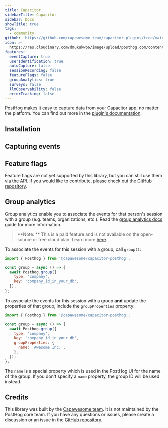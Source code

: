 ```yaml
---
title: Capacitor
sidebarTitle: Capacitor
sidebar: Docs
showTitle: true
tags:
  - community
github: 'https://github.com/capawesome-team/capacitor-plugins/tree/main/packages/posthog'
icon: >-
  https://res.cloudinary.com/dmukukwp6/image/upload/posthog.com/contents/images/docs/integrate/capacitor.svg
features:
  eventCapture: true
  userIdentification: true
  autoCapture: false
  sessionRecording: false
  featureFlags: false
  groupAnalytics: true
  surveys: false
  llmObservability: false
  errorTracking: false
---
```


PostHog makes it easy to capture data from your Capacitor app, no matter the platform. You can find out more in the [plugin's documentation](https://capawesome.io/plugins/posthog/).


## Installation


<CapacitorInstall />

## Capturing events


<CapacitorSendEvents />

## Feature flags


<FeatureFlagsLibsIntro />

Feature flags are not yet supported by this library, but you can still use them [via the API](/docs/api/flags). If you would like to contribute, please check out the [GitHub repository](https://github.com/capawesome-team/capacitor-plugins/tree/main/packages/posthog).

## Group analytics

Group analytics enable you to associate the events for that person's session with a group (e.g. teams, organizations, etc.). Read the [group analytics docs](/docs/product-analytics/group-analytics) guide for more information.

> **Note: ** This is a paid feature and is not available on the open-source or free cloud plan. Learn more [here](/pricing).

To associate the events for this session with a group, call `group()`:

```js
import { Posthog } from '@capawesome/capacitor-posthog';

const group = async () => {
  await Posthog.group({
    type: 'company',
    key: 'company_id_in_your_db',
  });
};
```

To associate the events for this session with a group **and** update the properties of that group, include the `groupProperties` property:

```js
import { Posthog } from '@capawesome/capacitor-posthog';

const group = async () => {
  await Posthog.group({
    type: 'company',
    key: 'company_id_in_your_db',
    groupProperties: {
      name: 'Awesome Inc.',
    },
  });
};
```

The `name` is a special property which is used in the PostHog UI for the name of the group. If you don't specify a `name` property, the group ID will be used instead.

## Credits

This library was built by the [Capawesome team](https://capawesome.io/). It is not maintained by the PostHog core team. If you have any questions or issues, please create a discussion or an issue in the [GitHub repository](https://github.com/capawesome-team/capacitor-plugins).